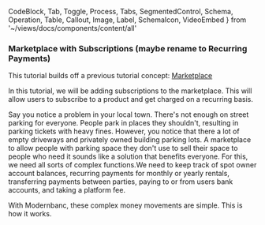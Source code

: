   CodeBlock,
  Tab,
  Toggle,
  Process,
  Tabs,
  SegmentedControl,
  Schema,
  Operation,
  Table,
  Callout,
  Image,
  Label,
  SchemaIcon,
  VideoEmbed
} from '~/views/docs/components/content/all'

### Marketplace with Subscriptions (maybe rename to Recurring Payments)

This tutorial builds off a previous tutorial concept: [Marketplace](docs-modernbanc.vercel/docs/tutorials/marketplace)

In this tutorial, we will be adding subscriptions to the marketplace. This will allow users to subscribe to a product and get charged on a recurring basis.

Say you notice a problem in your local town. There's not enough on street parking for everyone. People park in places they shouldn't, resulting in parking tickets with heavy fines. However, you notice that there a lot of empty driveways and privately owned building parking lots. A marketplace to allow people with parking space they don't use to sell their space to people who need it sounds like a solution that benefits everyone. For this, we need all sorts of complex functions.We need to keep track of spot owner account balances, recurring payments for monthly or yearly rentals, transferring payments between parties, paying to or from users bank accounts, and taking a platform fee.

With Modernbanc, these complex money movements are simple. This is how it works.
